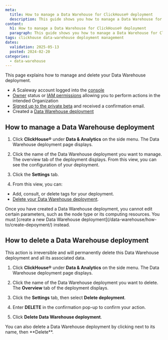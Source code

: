 ```yaml
---
meta:
  title: How to manage a Data Warehouse for ClickHouse® deployment
  description: This guide shows you how to manage a Data Warehouse for ClickHouse® deployment using the Scaleway console.
content:
  h1: How to manage a Data Warehouse for ClickHouse® deployment
  paragraph: This guide shows you how to manage a Data Warehouse for ClickHouse® deployment using the Scaleway console.
tags: clickhouse data-warehouse deployment management
dates:
  validation: 2025-05-13
  posted: 2024-02-20
categories:
  - data-warehouse
---
```


This page explains how to manage and delete your Data Warehouse deployment.

<Macro id="requirements" />

- A Scaleway account logged into the [console](https://console.scaleway.com)
- [Owner](/iam/concepts/#owner) status or [IAM permissions](/iam/concepts/#permission) allowing you to perform actions in the intended Organization
- [Signed up to the private beta](https://www.scaleway.com/fr/betas/) and received a confirmation email.
- Created a [Data Warehouse deployment](/data-warehouse/how-to/create-deployment/)

## How to manage a Data Warehouse deployment

1. Click **ClickHouse®** under **Data & Analytics** on the side menu. The Data Warehouse deployment page displays.

2. Click the name of the Data Warehouse deployment you want to manage. The overview tab of the deployment displays. From this view, you can see the configuration of your deployment.

3. Click the **Settings** tab.

4. From this view, you can:

  - Add, consult, or delete tags for your deployment.
  - [Delete your Data Warehouse deployment](/data-warehouse/how-to/manage-delete-deployment/#how-to-delete-a-data-warehouse).

<Message type="note">
Once you have created a Data Warehouse deployment, you cannot edit certain parameters, such as the node type or its computing resources. You must [create a new Data Warehouse deployment](/data-warehouse/how-to/create-depoyment/) instead.
</Message>

## How to delete a Data Warehouse deployment

<Message type="important">
  This action is irreversible and will permanently delete this Data Warehouse deployment and all its associated data.
</Message>

1. Click **ClickHouse®** under **Data & Analytics** on the side menu. The Data Warehouse deployment page displays.

2. Click the name of the Data Warehouse deployment you want to delete. The **Overview** tab of the deployment displays.

3. Click the **Settings** tab, then select **Delete deployment**.

4. Enter **DELETE** in the confirmation pop-up to confirm your action.

5. Click **Delete Data Warehouse deployment**.

<Message type="note">
  You can also delete a Data Warehouse deployment by clicking <Icon name="more" /> next to its name, then **Delete**.
</Message>
